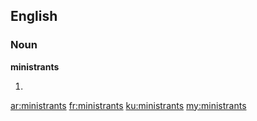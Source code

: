 ==English==
===Noun===
'''ministrants'''

#{{plural of|ministrant}}

[[ar:ministrants]]
[[fr:ministrants]]
[[ku:ministrants]]
[[my:ministrants]]